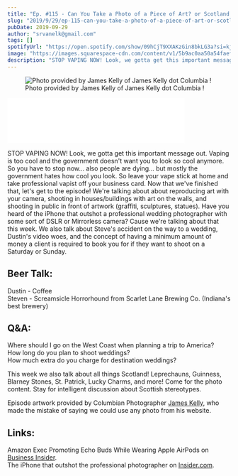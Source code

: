 ```yaml
---
title: "Ep. #115 - Can You Take a Photo of a Piece of Art? or Scotland's Famous Leprechauns and Lucky Charms"
slug: "2019/9/29/ep-115-can-you-take-a-photo-of-a-piece-of-art-or-scotlands-famous-leprechauns-and-lucky-charms"
pubDate: 2019-09-29
author: "srvanelk@gmail.com"
tags: []
spotifyUrl: "https://open.spotify.com/show/09hCjT9XXAKzGin8bkLG3a?si=kjRZvQ1JTb6Ov3HVzSSlWA"
image: "https://images.squarespace-cdn.com/content/v1/5b9ac0aa50a54faef024c950/1569789771728-YB7UYZ2I7VE6B1V69FWL/James+Kelly.jpg?format=original"
description: "STOP VAPING NOW! Look, we gotta get this important message out. Vaping is too cool and the government doesn't want you to look so cool anymore. So you have to stop now... also people are dying... but mostly the government hates how cool you look. So leave your vape stick at home and take professional vapist off your business card. Now that we've finished that, let's get to the episode! We're talking about about reproducing art with your camera, shooting in houses/buildings with art on the walls, and shooting in public in front of artwork (graffiti, sculptures, statues). Have you heard of the iPhone that outshot a professional wedding photographer with some sort of DSLR or Mirrorless camera? Cause we're talking about that this week. We also talk about Steve's accident on the way to a wedding, Dustin's video woes, and the concept of having a minimum amount of money a client is required to book you for if they want to shoot on a Saturday or Sunday."
---
```


<figure>
  <img src="https://images.squarespace-cdn.com/content/v1/5b9ac0aa50a54faef024c950/1569789771728-YB7UYZ2I7VE6B1V69FWL/James+Kelly.jpg?format=original" alt=" Photo provided by James Kelly of  James Kelly dot Columbia ! " />
  <figcaption>Photo provided by James Kelly of  James Kelly dot Columbia !</figcaption>
</figure>
<iframe class="embedly-embed" src="//cdn.embedly.com/widgets/media.html?src=https%3A%2F%2Fanchor.fm%2Fweddingphotohangover%2Fembed%2Fepisodes%2FEp--115---FIXED---Can-You-Take-a-Photo-of-a-Piece-of-Art--or-Scotlands-Famous-Leprechauns-and-Lucky-Charms-e5mgdt&url=https%3A%2F%2Fanchor.fm%2Fweddingphotohangover%2Fepisodes%2FEp--115---FIXED---Can-You-Take-a-Photo-of-a-Piece-of-Art--or-Scotlands-Famous-Leprechauns-and-Lucky-Charms-e5mgdt&image=https%3A%2F%2Fd3t3ozftmdmh3i.cloudfront.net%2Fproduction%2Fpodcast_uploaded_episode400%2F805714%2F805714-1569860719394-59cf24d99b76f.jpg&key=61d05c9d54e8455ea7a9677c366be814&type=text%2Fhtml&schema=anchor&wmode=opaque" width="400" height="102" scrolling="no" frameborder="0" allow="autoplay; fullscreen" allowfullscreen="true"></iframe>

STOP VAPING NOW! Look, we gotta get this important message out. Vaping is too cool and the government doesn't want you to look so cool anymore. So you have to stop now... also people are dying... but mostly the government hates how cool you look. So leave your vape stick at home and take professional vapist off your business card. Now that we've finished that, let's get to the episode! We're talking about about reproducing art with your camera, shooting in houses/buildings with art on the walls, and shooting in public in front of artwork (graffiti, sculptures, statues). Have you heard of the iPhone that outshot a professional wedding photographer with some sort of DSLR or Mirrorless camera? Cause we're talking about that this week. We also talk about Steve's accident on the way to a wedding, Dustin's video woes, and the concept of having a minimum amount of money a client is required to book you for if they want to shoot on a Saturday or Sunday.

## Beer Talk:  
Dustin - Coffee  
Steven - Screamsicle Horrorhound from Scarlet Lane Brewing Co. (Indiana's best brewery)

## Q&A:  
Where should I go on the West Coast when planning a trip to America?  
How long do you plan to shoot weddings?  
How much extra do you charge for destination weddings?

This week we also talk about all things Scotland! Leprechauns, Guinness, Blarney Stones, St. Patrick, Lucky Charms, and more! Come for the photo content. Stay for intelligent discussion about Scottish stereotypes.

Episode artwork provided by Columbian Photographer [James Kelly](https://www.jameskelly.co/), who made the mistake of saying we could use any photo from his website.

## Links:  
Amazon Exec Promoting Echo Buds While Wearing Apple AirPods on [Business Insider](https://www.businessinsider.com/amazon-exec-promotes-echo-buds-while-wearing-apples-airpods-2019-9).  
The iPhone that outshot the professional photographer on [Insider.com](https://www.insider.com/how-to-find-good-wedding-photographer-advice-2019-9?utm_content=buffer8ce3f&utm_medium=social&utm_source=facebook.com&utm_campaign=buffer-bi&fbclid=IwAR3-Y_ZZ92o_KWo7CUlaMmvdHIUeICzSybkyRehhG9l-GG09kQgVFXnbuhQ).
